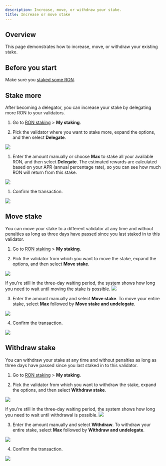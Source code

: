 ```yaml
---
description: Increase, move, or withdraw your stake.
title: Increase or move stake
---
```





## Overview

This page demonstrates how to increase, move, or withdraw your existing stake.

## Before you start

Make sure you [staked some RON](./../onboarding/become-delegator.mdx).

## Stake more

After becoming a delegator, you can increase your stake by delegating
more RON to your validators.

1. Go to [RON staking](https://app.roninchain.com/staking) >
**My staking**.

1. Pick the validator where you want to stake more,
expand the options, and then select **Delegate**.
<img src={stepOne} width={1440} />

1. Enter the amount manually or choose **Max** to stake all your
available RON, and then select **Delegate**. The estimated rewards are
calculated based on your APR (annual percentage rate),
so you can see how much RON will return from this stake.
<img src={stepTwo} width={400} />

1. Confirm the transaction.
<img src={stepThree} width={400} />

## Move stake

You can move your stake to a different validator at any time and
without penalties as long as three days have passed since you last
staked in to this validator.

1. Go to [RON staking](https://app.roninchain.com/staking) >
**My staking**.

2. Pick the validator from which you want to move the stake,
expand the options, and then select **Move stake**.
<img src={moveStepOne} width={1440} />

  If you're still in the three-day waiting period,
the system shows how long you need to wait until
moving the stake is possible.
<img src={moveCountdown} width={304} />

3. Enter the amount manually and select **Move stake**.
To move your entire stake, select **Max**
followed by **Move stake and undelegate**.
<img src={moveStepTwo} width={400} />

4. Confirm the transaction.
<img src={moveStepThree} width={400} />

## Withdraw stake

You can withdraw your stake at any time and without penalties as
long as three days have passed since you last staked in
to this validator.

1. Go to [RON staking](https://app.roninchain.com/staking) >
**My staking**.

2. Pick the validator from which you want to withdraw the stake,
expand the options, and then select **Withdraw stake**.
<img src={withdrawStepOne} width={1440} />

  If you're still in the three-day waiting period,
the system shows how long you need to wait until
withdrawal is possible.
<img src={withdrawCountdown} width={304} />

3. Enter the amount manually and select **Withdraw**.
To withdraw your entire stake, select **Max**
followed by **Withdraw and undelegate**.
<img src={withdrawStepTwo} width={400} />

4. Confirm the transaction.
<img src={withdrawStepThree} width={400} />
